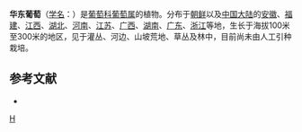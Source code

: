 {{Speciesbox 
| taxon = Vitis pseudoreticulata
| authority = [[王文采|W. T. Wang]]
}}

'''华东葡萄'''（[[学名|学名]]：{{lang|la|''Vitis pseudoreticulata''}}）是[[葡萄科|葡萄科]][[葡萄属|葡萄属]]的植物。分布于[[朝鲜|朝鲜]]以及[[中国大陆|中国大陆]]的[[安徽|安徽]]、[[福建|福建]]、[[江西|江西]]、[[湖北|湖北]]、[[河南|河南]]、[[江苏|江苏]]、[[广西|广西]]、[[湖南|湖南]]、[[广东|广东]]、[[浙江|浙江]]等地，生长于海拔100米至300米的地区，见于灌丛、河边、山坡荒地、草丛及林中，目前尚未由人工引种栽培。

== 参考文献 ==
<div class="references-small">
* {{cite web| url =http://www.bioinfo.cn/db05/KmzwSpecies.php?action=view&id=23966| title =华东葡萄| work =《中国高等植物数据库全库》| publisher =中国科学院微生物研究所| author =昆明植物研究所| accessdate =2009-02-25| deadurl =yes| archiveurl =https://web.archive.org/web/20160305101317/http://www.bioinfo.cn/db05/KmzwSpecies.php?action=view&id=23966| archivedate =2016-03-05}}
</div>

{{Vitis}}
{{Taxonbar|from=Q10905326}}

[[Category:葡萄属|H]]


{{植物小作品}}